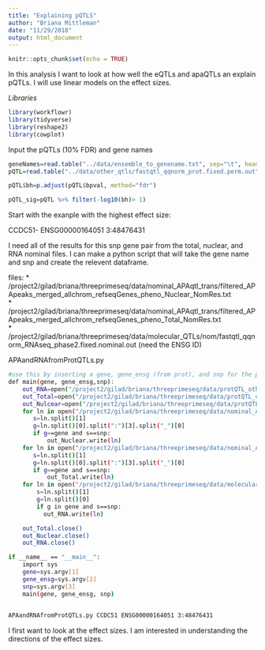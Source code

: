 ```yaml
---
title: "Explaining pQTLS"
author: "Briana Mittleman"
date: "11/29/2018"
output: html_document
---
```


```r
knitr::opts_chunk$set(echo = TRUE)
```

In this analysis I want to look at how well the eQTLs and apaQTLs an explain pQTLs. I will use linear models on the effect sizes.  

*Libraries*  
```r
library(workflowr)
library(tidyverse)
library(reshape2)
library(cowplot)
```

Input the pQTLs (10% FDR) and gene names

```r
geneNames=read.table("../data/ensemble_to_genename.txt", sep="\t", header=T,stringsAsFactors = F)
pQTL=read.table("../data/other_qtls/fastqtl_qqnorm_prot.fixed.perm.out", col.names = c("Gene.stable.ID", "nvar", "shape1", "shape2", "dummy", "sid", "dist", "npval", "slope", "ppval", "bpval"), header = F, stringsAsFactors = F) %>% inner_join(geneNames, by="Gene.stable.ID") %>% dplyr::select("Gene.name","Gene.stable.ID", "nvar", "shape1", "shape2", "dummy", "sid", "dist", "npval", "slope", "ppval", "bpval")

pQTL$bh=p.adjust(pQTL$bpval, method="fdr")

pQTL_sig=pQTL %>% filter(-log10(bh)> 1) 
```



Start with the exanple with the highest effect size:  

CCDC51- ENSG00000164051 3:48476431

I need all of the results for this snp gene pair from the total, nuclear, and RNA nominal files. I can make a python script that will take the gene name and snp and create the relevent dataframe.  

files: 
* /project2/gilad/briana/threeprimeseq/data/nominal_APAqtl_trans/filtered_APApeaks_merged_allchrom_refseqGenes_pheno_Nuclear_NomRes.txt  
* /project2/gilad/briana/threeprimeseq/data/nominal_APAqtl_trans/filtered_APApeaks_merged_allchrom_refseqGenes_pheno_Total_NomRes.txt  
* /project2/gilad/briana/threeprimeseq/data/molecular_QTLs/nom/fastqtl_qqnorm_RNAseq_phase2.fixed.nominal.out (need the ENSG ID)  



APAandRNAfromProtQTLs.py
```bash
#use this by inserting a gene, gene_ensg (from prot), and snp for the protien QTLs
def main(gene, gene_ensg,snp):
    out_RNA=open("/project2/gilad/briana/threeprimeseq/data/protQTL_otherphen/%s_%s_RNAres.txt"%(gene, snp), "w")
    out_Total=open("/project2/gilad/briana/threeprimeseq/data/protQTL_otherphen/%s_%s_Totalres.txt"%(gene, snp), "w")
    out_Nulcear=open("/project2/gilad/briana/threeprimeseq/data/protQTL_otherphen/%s_%s_Nuclearres.txt"%(gene, snp), "w")
    for ln in open("/project2/gilad/briana/threeprimeseq/data/nominal_APAqtl_trans/filtered_APApeaks_merged_allchrom_refseqGenes_pheno_Nuclear_NomRes.txt", "r"):
       s=ln.split()[1]
       g=ln.split()[0].split(":")[3].split("_")[0]
       if g==gene and s==snp:
           out_Nuclear.write(ln)
    for ln in open("/project2/gilad/briana/threeprimeseq/data/nominal_APAqtl_trans/filtered_APApeaks_merged_allchrom_refseqGenes_pheno_Total_NomRes.txt", "r"):
       s=ln.split()[1]
       g=ln.split()[0].split(":")[3].split("_")[0]
       if g==gene and s==snp:
           out_Total.write(ln)
    for ln in open("/project2/gilad/briana/threeprimeseq/data/molecular_QTLs/nom/fastqtl_qqnorm_RNAseq_phase2.fixed.nominal.out", "r"):
        s=ln.split()[1]
        g=ln.split()[0]
        if g in gene and s==snp:
          out_RNA.write(ln) 

    out_Total.close()
    out_Nuclear.close()
    out_RNA.close()

if __name__ == "__main__":
    import sys
    gene=sys.argv[1]
    gene_ensg=sys.argv[2]
    snp=sys.argv[3]
    main(gene, gene_ensg, snp)
    


```

```bash
APAandRNAfromProtQTLs.py CCDC51 ENSG00000164051 3:48476431
```


I first want to look at the effect sizes. I am interested in understanding the directions of the effect sizes.  


